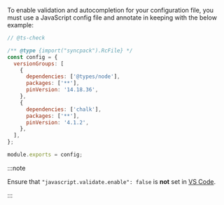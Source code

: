 
To enable validation and autocompletion for your <Link to="/config/syncpackrc">configuration file</Link>, you must use a JavaScript config file and annotate in keeping with the below example:

```js title=".syncpackrc.js"
// @ts-check

/** @type {import("syncpack").RcFile} */
const config = {
  versionGroups: [
    {
      dependencies: ['@types/node'],
      packages: ['**'],
      pinVersion: '14.18.36',
    },
    {
      dependencies: ['chalk'],
      packages: ['**'],
      pinVersion: '4.1.2',
    },
  ],
};

module.exports = config;
```

:::note

Ensure that `"javascript.validate.enable": false` is **not** set in [VS Code](https://code.visualstudio.com/docs/getstarted/settings).

:::
